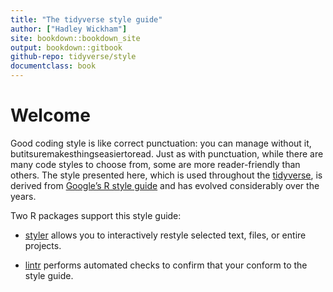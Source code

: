 ```yaml
--- 
title: "The tidyverse style guide"
author: ["Hadley Wickham"]
site: bookdown::bookdown_site
output: bookdown::gitbook
github-repo: tidyverse/style
documentclass: book
---
```


# Welcome {-}

Good coding style is like correct punctuation: you can manage without it, butitsuremakesthingseasiertoread. Just as with punctuation, while there are many code styles to choose from, some are more reader-friendly than others. The style presented here, which is used throughout the [tidyverse](http://tidyverse.org), is derived from [Google's R style guide](https://google.github.io/styleguide/Rguide.xml) and has evolved considerably over the years.

Two R packages support this style guide:

* [styler](http://styler.r-lib.org) allows you to interactively restyle
  selected text, files, or entire projects.

* [lintr](https://github.com/jimhester/lintr) performs automated checks
  to confirm that your conform to the style guide.
